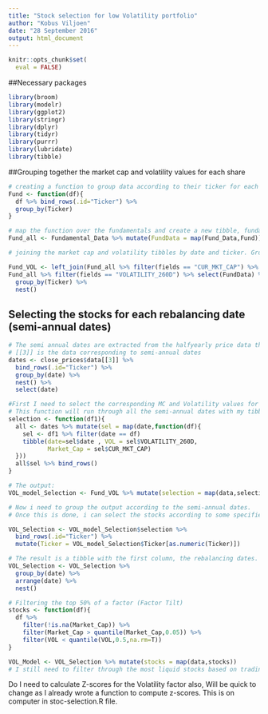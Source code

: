---
title: "Stock selection for low Volatility portfolio"
author: "Kobus Viljoen"
date: "28 September 2016"
output: html_document
---
```{r}
knitr::opts_chunk$set(
  eval = FALSE)
```


##Necessary packages
```{r}
library(broom)
library(modelr)
library(ggplot2)
library(stringr)
library(dplyr)
library(tidyr)
library(purrr)
library(lubridate)
library(tibble)
```

##Grouping together the market cap and volatility values for each share

```{r}
# creating a function to group data according to their ticker for each fundamental
Fund <- function(df){
  df %>% bind_rows(.id="Ticker") %>%
  group_by(Ticker)
}

# map the function over the fundamentals and create a new tibble, fundamental all named Fund_all
Fund_all <- Fundamental_Data %>% mutate(FundData = map(Fund_Data,Fund))

# joining the market cap and volatility tibbles by date and ticker. Group by ticker and nest

Fund_VOL <- left_join(Fund_all %>% filter(fields == "CUR_MKT_CAP") %>% select(FundData) %>% unnest(),
Fund_all %>% filter(fields == "VOLATILITY_260D") %>% select(FundData) %>% unnest()) %>%
  group_by(Ticker) %>%
  nest()
```


## Selecting the stocks for each rebalancing date (semi-annual dates)

```{r}
# The semi annual dates are extracted from the halfyearly price data that was extracted from bloomberg
# [[3]] is the data corresponding to semi-annual dates
dates <- close_prices$data[[3]] %>% 
  bind_rows(.id="Ticker") %>% 
  group_by(date) %>% 
  nest() %>% 
  select(date)

#First I need to select the corresponding MC and Volatility values for each share for each semi-annual date For the volatility model
# This function will run through all the semi-annual dates with my tibble with volatility and MC data for each stock, selecting the corresponding data.
selection <- function(df1){
  all <- dates %>% mutate(sel = map(date,function(df){
    sel <- df1 %>% filter(date == df)
    tibble(date=sel$date , VOL = sel$VOLATILITY_260D,
           Market_Cap = sel$CUR_MKT_CAP)
  }))
  all$sel %>% bind_rows()
}

# The output:
VOL_model_Selection <- Fund_VOL %>% mutate(selection = map(data,selection))

# Now i need to group the output according to the semi-annual dates.
# Once this is done, i can select the stocks according to some specified rule (Low volatility in this case)

VOL_Selection <- VOL_model_Selection$selection %>% 
  bind_rows(.id="Ticker") %>%
  mutate(Ticker = VOL_model_Selection$Ticker[as.numeric(Ticker)])

# The result is a tibble with the first column, the rebalancing dates. The second column is a list of tibbled containing each share's info corresponding to that specific date.
VOL_Selection <- VOL_Selection %>% 
  group_by(date) %>% 
  arrange(date) %>% 
  nest()

# Filtering the top 50% of a factor (Factor Tilt)
stocks <- function(df){
  df %>%
    filter(!is.na(Market_Cap)) %>% 
    filter(Market_Cap > quantile(Market_Cap,0.05)) %>%
    filter(VOL < quantile(VOL,0.5,na.rm=T))
}

VOL_Model <- VOL_Selection %>% mutate(stocks = map(data,stocks))
# I still need to filter through the most liquid stocks based on trading volume and trading ratio
```

Do I need to calculate Z-scores for the Volatility factor also, Will be quick to change as I already wrote a function to compute z-scores. This is on computer in stoc-selection.R file.

